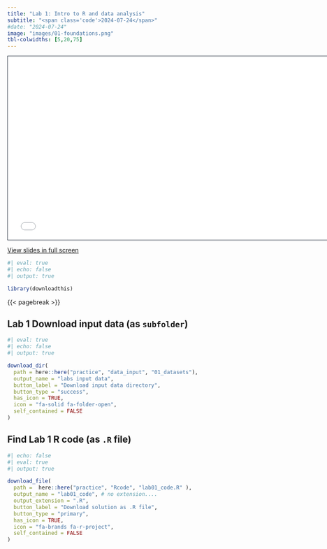 ```yaml
---
title: "Lab 1: Intro to R and data analysis"
subtitle: "<span class='code'>2024-07-24</span>"
#date: "2024-07-24"
image: "images/01-foundations.png"
tbl-colwidths: [5,20,75]
---
```



<!-- 1/2 DIAPOSITIVA WIDE (16:9) -->
```{=html}
<iframe class="slide-deck" src="slides_lab01.html" height="420" width="747" style="border: 1px solid #2e3846;"></iframe>
```

<!-- <!-- 2/2 DIAPOSITIVA STD (4:3) -->
<!-- ```{=html} -->
<!-- <iframe class="slide-deck" src="slides_lab01.html" height="420" width="565" style="border: 1px solid #2e3846;"></iframe> -->
<!-- ``` -->

<a href='slides_lab01.html' target="_blank">View slides in full screen</a>



\pagebreak

```r
#| eval: true
#| echo: false
#| output: true

library(downloadthis)
```

{{< pagebreak >}}

## Lab 1 Download input data (as `subfolder`)

```r
#| eval: true
#| echo: false
#| output: true

download_dir(
  path = here::here("practice", "data_input", "01_datasets"),
  output_name = "labs input data",
  button_label = "Download input data directory",
  button_type = "success",
  has_icon = TRUE,
  icon = "fa-solid fa-folder-open",
  self_contained = FALSE
)
```


## Find Lab 1 R code (as `.R` file)
```r
#| echo: false
#| eval: true
#| output: true

download_file(
  path =  here::here("practice", "Rcode", "lab01_code.R" ),
  output_name = "lab01_code", # no extension.... 
  output_extension = ".R",  
  button_label = "Download solution as .R file",
  button_type = "primary",
  has_icon = TRUE,
  icon = "fa-brands fa-r-project",
  self_contained = FALSE
)
```



